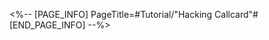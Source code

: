 <%-- [PAGE_INFO]
PageTitle=#Tutorial/"Hacking Callcard"#
[END_PAGE_INFO] --%>
{{Tutorial
|sort      = 800802
|title     = "Hacking Callcard"
|subtitle  = 
|type      = 
|about     = 
|image1    = Tutorial Hacking Callcard 1.png{{subst:void|<!--$UPLOAD:<<SpriteOutput/TutorialPic/TutorialPage_800802.png>-<Tutorial Hacking Callcard 1.png>>}}
|text1     = Scan the {{Color|h|nobold=1|hacking callcard}} graffiti in the domain to decipher the attack algorithm used by Silver Wolf. Collect {{Color|h|nobold=1|hacking callcards}} to increase Simulated Calculation's intensity level.
|image2    = Tutorial Hacking Callcard 2.png{{subst:void|<!--$UPLOAD:<<SpriteOutput/TutorialPic/TutorialPage_800801.png>-<Tutorial Hacking Callcard 2.png>>}}
|text2     = {{Color|h|nobold=1|Simulated Calculation}} will deal Quantum DMG to all enemies every turn. This DMG reduces Toughness of all enemies regardless of Weakness Type.
}}